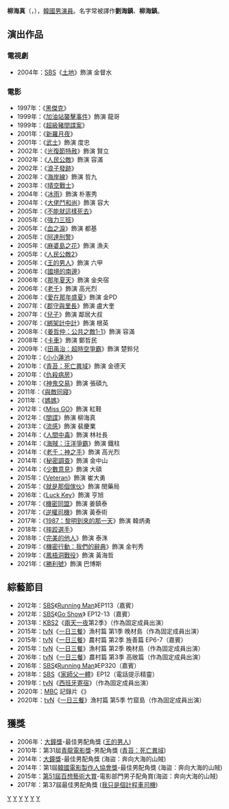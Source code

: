 {{藝人
| 姓名 = 柳海真
| 類型 = 男演員
| 圖片 = (타짜-신의 손) 주거니 받거니 토크 영상 (유해진).jpg
| 圖片尺寸 = 
| 圖片簡介 = 
| 本名 = 柳海真
| 外文名 = 유해진
| 外文 = ko
| 羅馬拼音 = Yu Hae-jin
| 英文名 = 
| 暱稱 = 海鎮爸爸、真大海
| 其他藝名 = 
| 國籍 = {{KOR}}
| 出生日期 = {{birth date and age|1970|1|4}}
| 出生地點 = {{KOR}}[[忠淸北道|忠淸北道]][[清州市|清州市]]
| 宗教信仰 = 
| 語言 = [[韓語|韓語]]、[[英語|英語]]
| 職業 = [[演員|演員]]
| 教育程度 = [[首爾藝術大學|首爾藝術大學]]戲劇系
| 出道作品 = 
| 出道日期 = 1997年
| 代表作品 = 《海盜：奔向大海的山賊》<br>《[[Luck_Key|Luck Key]]》<br>《[[我只是個計程車司機|逆權司機]]》<br>《[[完美的他人|完美的他人]]》<br>《[[一日三餐|一日三餐]]》<br>《[[西班牙寄宿|西班牙寄宿]]》
| 活躍年代 = 1990年代-迄今
| 唱片公司 = 
| 經紀公司 = [[KEYEAST|KEYEAST]]
| 相關團體 = 
| 網站 = 
}}

'''柳海真'''（{{kor|k='''유해진'''}}，{{bd|1970年|1月4日}}），[[韓國|韓國]][[男演員|男演員]]。名字常被譯作'''劉海鎮'''、'''柳海鎮'''。

== 演出作品 ==
=== 電視劇 ===
*2004年：[[SBS株式會社|SBS]]《[[土地_(韓國電視劇)|土地]]》飾演 金督水
=== 電影 ===
{{div col}}
*1997年：《[[黑傑克_(電影)|黑傑克]]》
*1999年：《[[加油站襲擊事件|加油站襲擊事件]]》飾演 龍哥
*1999年：《[[超級豬間諜案|超級豬間諜案]]》
*2001年：《[[新羅月夜|新羅月夜]]》
*2001年：《[[武士_(2001年電影)|武士]]》飾演 度忠
*2002年：《[[光復節特赦|光復節特赦]]》飾演 賢立
*2002年：《[[人民公敵_(電影)|人民公敵]]》飾演 容滿
*2002年：《[[浪子發跡|浪子發跡]]》
*2002年：《[[海岸線_(電影)|海岸線]]》飾演 哲九
*2003年：《[[晴空戰士_(電影)|晴空戰士]]》
*2004年：《[[冰雨_(電影)|冰雨]]》飾演 朴憲秀
*2004年：《[[大佬鬥和尚|大佬鬥和尚]]》飾演 容大
*2005年：《[[不能就這樣死去|不能就這樣死去]]》
*2005年：《[[強力三班|強力三班]]》
*2005年：《[[血之淚|血之淚]]》飾演 都基
*2005年：《[[阿達刑警|阿達刑警]]》
*2005年：《[[麻婆島之花|麻婆島之花]]》飾演 漁夫
*2005年：《[[人民公敵2|人民公敵2]]》
*2005年：《[[王的男人|王的男人]]》飾演 六甲
*2006年：《[[國境的南邊|國境的南邊]]》
*2006年：《[[那年夏天_(電影)|那年夏天]]》飾演 金央宿
*2006年：《[[老千_(電影)|老千]]》飾演 高光烈
*2006年：《[[愛在那年盛夏|愛在那年盛夏]]》飾演 金PD
*2007年：《[[郡守與里長|郡守與里長]]》飾演 盧大奎
*2007年：《[[兒子_(電影)|兒子]]》飾演 鄰居大叔
*2007年：《[[綁架計中計|綁架計中計]]》飾演 根英
*2008年：《[[姜哲仲：公共之敵1-1|姜哲仲：公共之敵1-1]]》飾演 容滿
*2008年：《[[卡車_(電影)|卡車]]》飾演 鄭哲民
*2009年：《[[田禹治：超時空爭霸|田禹治：超時空爭霸]]》飾演 楚鈴兒
*2010年：《[[小小蓮池|小小蓮池]]》
*2010年：《[[青苔：死亡異域|青苔：死亡異域]]》飾演 金德天
*2010年：《[[仇殺病房|仇殺病房]]》
*2010年：《[[神鬼交易|神鬼交易]]》飾演 張碩九
*2011年：《[[與敵同寢|與敵同寢]]》
*2011年：《[[媽媽_(電影)|媽媽]]》
*2012年：《[[Miss_GO|Miss GO]]》飾演 紅鞋
*2012年：《[[間諜_(2012年電影)|間諜]]》飾演 柳海真
*2013年：《[[流感_(電影)|流感]]》飾演 裴慶業
*2014年：《[[人間中毒|人間中毒]]》飾演 林社長
*2014年：《[[海賊：汪洋爭霸|海賊：汪洋爭霸]]》飾演 鐵柱
*2014年：《[[老千：神之手|老千：神之手]]》飾演 高光烈
*2014年：《[[秘密調查|秘密調查]]》飾演 金中山
*2014年：《[[少數意見|少數意見]]》飾演 大碩
*2015年：《[[Veteran|Veteran]]》飾演 崔大勇
*2015年：《[[就是那個傢伙|就是那個傢伙]]》飾演 閔藥局
*2016年：《[[Luck_Key|Luck Key]]》飾演 亨旭
*2017年：《[[共助|機密同盟]]》飾演 姜鎮泰
*2017年：《[[我只是個計程車司機|逆權司機]]》飾演 黃泰術
*2017年：《[[1987：黎明到來的那一天|1987：黎明到來的那一天]]》飾演 韓炳勇
*2018年：《[[摔跤選手|摔跤選手]]》
*2018年：《[[完美的他人|完美的他人]]》飾演 泰洙
*2019年：《[[辭典_(電影)|機密行動：我們的辭典]]》飾演 金判秀
*2019年：《[[鳳梧洞戰役_(電影)|鳳梧洞戰役]]》飾演 黃海哲
*2021年：《[[勝利號|勝利號]]》飾演 巴博斯
{{div col end}}

== 綜藝節目 ==
*2012年：[[SBS株式會社|SBS]]《[[Running_Man|Running Man]]》EP113（嘉賓）
*2012年：[[SBS株式會社|SBS]]《[[Go_Show|Go Show]]》 EP12-13（嘉賓）
*2013年：[[KBS第2頻道|KBS2]]《[[兩天一夜|兩天一夜]]第2季》（作為固定成員出演）
*2015年：[[TVN|tvN]]《[[一日三餐|一日三餐]]》漁村篇 第1季 晚材島（作為固定成員出演）
*2015年：[[TVN|tvN]]《[[一日三餐|一日三餐]]》農村篇 第2季 旌善篇 EP6-7（嘉賓）
*2015年：[[TVN|tvN]]《[[一日三餐|一日三餐]]》漁村篇 第2季 晚材島（作為固定成員出演）
*2016年：[[TVN|tvN]]《[[一日三餐|一日三餐]]》農村篇 第3季 高敞篇（作為固定成員出演）
*2016年：[[SBS株式會社|SBS]]《[[Running_Man|Running Man]]》EP320（嘉賓）
*2018年：[[SBS株式會社|SBS]]《[[家師父一體|家師父一體]]》EP12（電話提示精靈）
*2019年：[[TVN|tvN]]《[[西班牙寄宿|西班牙寄宿]]》（作為固定成員出演）
*2020年：[[MBC|MBC]] 記錄片《{{link-ko|Humanimal|휴머니멀}}》
*2020年：[[TVN|tvN]]《[[一日三餐|一日三餐]]》漁村篇 第5季 竹窟島（作為固定成員出演）

== 獲獎 ==
*2006年：[[大鐘獎|大鐘獎]]-最佳男配角獎 ([[王的男人|王的男人]])
*2010年：第31屆[[青龍電影獎|青龍電影獎]]-男配角獎 ([[青苔：死亡異域|青苔：死亡異域]])
*2014年：[[大鐘獎|大鐘獎]]-最佳男配角獎 (海盜：奔向大海的山賊)
*2014年：第1屆[[韓國電影製作人協會獎|韓國電影製作人協會獎]]-最佳男配角獎  (海盜：奔向大海的山賊)
*2015年：[[第51屆百想藝術大賞|第51屆百想藝術大賞]]-電影部門男子配角賞(海盜：奔向大海的山賊)
*2017年：第37屆{{link-ko|韓國電影評論家協會獎|한국영화평론가협회상}}最佳男配角獎 ([[我只是個計程車司機|我只是個計程車司機]])

{{KEYEAST}}
{{NoteFoot}}
{{青龍電影獎最佳男配角}}
{{百想藝術大賞電影部門男子配角賞}}
{{大鐘獎最佳男配角}}
{{黃金攝影獎最佳男配角}}
{{韓國電影製作人協會獎最佳男配角}}
{{韓國電影評論家協會獎男子配角獎}}
{{兩天一夜}}
{{韩国福布斯名人榜}}

[[Category:韓國電影演員|Y]]
[[Category:首爾藝術大學校友|Y]]
[[Category:忠清北道出身人物|Y]]
[[Category:清州市出身人物|Y]]
[[Category:劉姓|Y]]
[[Category:韓國電視演員|Y]]